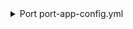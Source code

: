 <details>

<summary> Port port-app-config.yml </summary>

```yaml showLineNumbers
resources:
  - kind: repository
    selector:
      query: "true" # JQ boolean query. If evaluated to false - skip syncing the object.
    port:
      entity:
        mappings:
          identifier: ".name" # The Entity identifier will be the repository name. After the Entity is created, the exporter will send `PATCH` requests to update this microservice within Port.
          title: ".name"
          blueprint: '"repository"'
          properties:
            readme: file://README.md # fetching the README.md file that is within the root folder of the repository and ingesting its contents as a markdown property
            url: ".links.html.href"
            defaultBranch: .main_branch
  - kind: pull-request
    selector:
      query: "true" # JQ boolean query. If evaluated to false - skip syncing the object.
    port:
      entity:
        mappings:
          identifier: ".destination.repository.name + (.id|tostring)" # The Entity identifier will be the repository name + the pull request ID. After the Entity is created, the exporter will send `PATCH` requests to update this pull request within Port.
          title: ".title"
          blueprint: '"pullRequest"'
          properties:
            creator: ".author.display_name"
            assignees: "[.participants[].user.display_name]"
            reviewers: "[.reviewers[].user.display_name]"
            status: ".state"
            updatedAt: ".updated_on"
            link: ".links.html.href"
          relations:
            repository: destination.repository.name
```

</details>
